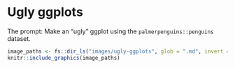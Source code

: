 # Ugly ggplots

The prompt: Make an "ugly" ggplot using the `palmerpenguins::penguins` dataset.

```r
image_paths <- fs::dir_ls("images/ugly-ggplots", glob = ".md", invert = TRUE)
knitr::include_graphics(image_paths)
```
